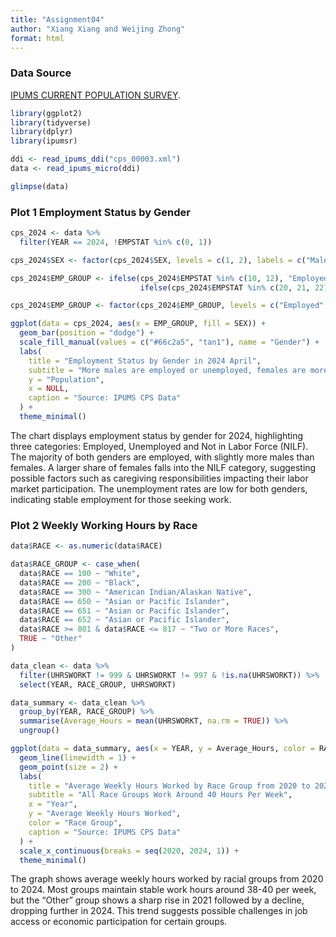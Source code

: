 ```yaml
---
title: "Assignment04"
author: "Xiang Xiang and Weijing Zhong"
format: html
---
```


### Data Source
[IPUMS CURRENT POPULATION SURVEY](https://cps.ipums.org/cps/index.shtml).

```r

library(ggplot2)
library(tidyverse)
library(dplyr)
library(ipumsr)

ddi <- read_ipums_ddi("cps_00003.xml")
data <- read_ipums_micro(ddi)

glimpse(data)

```





### Plot 1 Employment Status by Gender

```r

cps_2024 <- data %>%
  filter(YEAR == 2024, !EMPSTAT %in% c(0, 1))

cps_2024$SEX <- factor(cps_2024$SEX, levels = c(1, 2), labels = c("Male", "Female"))

cps_2024$EMP_GROUP <- ifelse(cps_2024$EMPSTAT %in% c(10, 12), "Employed",
                             ifelse(cps_2024$EMPSTAT %in% c(20, 21, 22), "Unemployed", "NILF"))

cps_2024$EMP_GROUP <- factor(cps_2024$EMP_GROUP, levels = c("Employed", "Unemployed", "NILF"))

ggplot(data = cps_2024, aes(x = EMP_GROUP, fill = SEX)) +
  geom_bar(position = "dodge") +
  scale_fill_manual(values = c("#66c2a5", "tan1"), name = "Gender") +
  labs(
    title = "Employment Status by Gender in 2024 April",
    subtitle = "More males are employed or unemployed, females are more likely to be out of the labor force",
    y = "Population",
    x = NULL,
    caption = "Source: IPUMS CPS Data"
  ) +
  theme_minimal()

```

The chart displays employment status by gender for 2024, highlighting three categories: Employed, Unemployed and Not in Labor Force (NILF). The majority of both genders are employed, with slightly more males than females. A larger share of females falls into the NILF category, suggesting possible factors such as caregiving responsibilities impacting their labor market participation. The unemployment rates are low for both genders, indicating stable employment for those seeking work. 




### Plot 2 Weekly Working Hours by Race

```r

data$RACE <- as.numeric(data$RACE)

data$RACE_GROUP <- case_when(
  data$RACE == 100 ~ "White",
  data$RACE == 200 ~ "Black",
  data$RACE == 300 ~ "American Indian/Alaskan Native",
  data$RACE == 650 ~ "Asian or Pacific Islander",
  data$RACE == 651 ~ "Asian or Pacific Islander",
  data$RACE == 652 ~ "Asian or Pacific Islander",
  data$RACE >= 801 & data$RACE <= 817 ~ "Two or More Races",
  TRUE ~ "Other"
)

data_clean <- data %>%
  filter(UHRSWORKT != 999 & UHRSWORKT != 997 & !is.na(UHRSWORKT)) %>%
  select(YEAR, RACE_GROUP, UHRSWORKT)

data_summary <- data_clean %>%
  group_by(YEAR, RACE_GROUP) %>%
  summarise(Average_Hours = mean(UHRSWORKT, na.rm = TRUE)) %>%
  ungroup()

ggplot(data = data_summary, aes(x = YEAR, y = Average_Hours, color = RACE_GROUP)) +
  geom_line(linewidth = 1) +
  geom_point(size = 2) +
  labs(
    title = "Average Weekly Hours Worked by Race Group from 2020 to 2024",
    subtitle = "All Race Groups Work Around 40 Hours Per Week",
    x = "Year",
    y = "Average Weekly Hours Worked",
    color = "Race Group",
    caption = "Source: IPUMS CPS Data"
  ) +
  scale_x_continuous(breaks = seq(2020, 2024, 1)) +
  theme_minimal()

```

The graph shows average weekly hours worked by racial groups from 2020 to 2024. Most groups maintain stable work hours around 38-40 per week, but the "Other" group shows a sharp rise in 2021 followed by a decline, dropping further in 2024. This trend suggests possible challenges in job access or economic participation for certain groups.


```r

```


```r

```